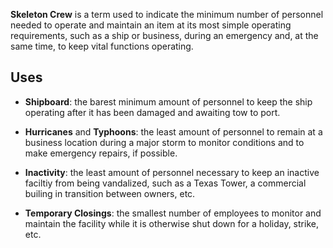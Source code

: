 '''Skeleton Crew''' is a term used to indicate the minimum number of personnel needed to operate and maintain an item at its most simple operating requirements, such as a ship or business, during an emergency and, at the same time, to keep vital functions operating.

== Uses ==

* '''Shipboard''': the barest minimum amount of personnel to keep the ship operating after it has been damaged and awaiting tow to port.

* '''Hurricanes''' and '''Typhoons''': the least amount of personnel to remain at a business location during a major storm to monitor conditions and to make emergency repairs, if possible.

* '''Inactivity''': the least amount of personnel necessary to keep an inactive faciltiy from being vandalized, such as a Texas Tower, a commercial builing in transition between owners, etc.

* '''Temporary Closings''': the smallest number of employees to monitor and maintain the facility while it is otherwise shut down for a holiday, strike, etc.


{{stub}}